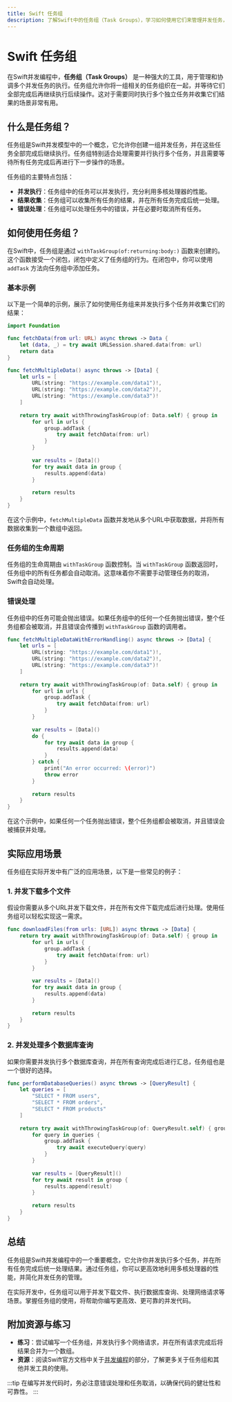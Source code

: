 ```yaml
---
title: Swift 任务组
description: 了解Swift中的任务组（Task Groups），学习如何使用它们来管理并发任务，并掌握在实际开发中的应用场景。
---
```


# Swift 任务组

在Swift并发编程中，**任务组（Task Groups）** 是一种强大的工具，用于管理和协调多个并发任务的执行。任务组允许你将一组相关的任务组织在一起，并等待它们全部完成后再继续执行后续操作。这对于需要同时执行多个独立任务并收集它们结果的场景非常有用。

## 什么是任务组？

任务组是Swift并发模型中的一个概念，它允许你创建一组并发任务，并在这些任务全部完成后继续执行。任务组特别适合处理需要并行执行多个任务，并且需要等待所有任务完成后再进行下一步操作的场景。

任务组的主要特点包括：
- **并发执行**：任务组中的任务可以并发执行，充分利用多核处理器的性能。
- **结果收集**：任务组可以收集所有任务的结果，并在所有任务完成后统一处理。
- **错误处理**：任务组可以处理任务中的错误，并在必要时取消所有任务。

## 如何使用任务组？

在Swift中，任务组是通过 `withTaskGroup(of:returning:body:)` 函数来创建的。这个函数接受一个闭包，闭包中定义了任务组的行为。在闭包中，你可以使用 `addTask` 方法向任务组中添加任务。

### 基本示例

以下是一个简单的示例，展示了如何使用任务组来并发执行多个任务并收集它们的结果：

```swift
import Foundation

func fetchData(from url: URL) async throws -> Data {
    let (data, _) = try await URLSession.shared.data(from: url)
    return data
}

func fetchMultipleData() async throws -> [Data] {
    let urls = [
        URL(string: "https://example.com/data1")!,
        URL(string: "https://example.com/data2")!,
        URL(string: "https://example.com/data3")!
    ]
    
    return try await withThrowingTaskGroup(of: Data.self) { group in
        for url in urls {
            group.addTask {
                try await fetchData(from: url)
            }
        }
        
        var results = [Data]()
        for try await data in group {
            results.append(data)
        }
        
        return results
    }
}
```

在这个示例中，`fetchMultipleData` 函数并发地从多个URL中获取数据，并将所有数据收集到一个数组中返回。

### 任务组的生命周期

任务组的生命周期由 `withTaskGroup` 函数控制。当 `withTaskGroup` 函数返回时，任务组中的所有任务都会自动取消。这意味着你不需要手动管理任务的取消，Swift会自动处理。

### 错误处理

任务组中的任务可能会抛出错误。如果任务组中的任何一个任务抛出错误，整个任务组都会被取消，并且错误会传播到 `withTaskGroup` 函数的调用者。

```swift
func fetchMultipleDataWithErrorHandling() async throws -> [Data] {
    let urls = [
        URL(string: "https://example.com/data1")!,
        URL(string: "https://example.com/data2")!,
        URL(string: "https://example.com/data3")!
    ]
    
    return try await withThrowingTaskGroup(of: Data.self) { group in
        for url in urls {
            group.addTask {
                try await fetchData(from: url)
            }
        }
        
        var results = [Data]()
        do {
            for try await data in group {
                results.append(data)
            }
        } catch {
            print("An error occurred: \(error)")
            throw error
        }
        
        return results
    }
}
```

在这个示例中，如果任何一个任务抛出错误，整个任务组都会被取消，并且错误会被捕获并处理。

## 实际应用场景

任务组在实际开发中有广泛的应用场景，以下是一些常见的例子：

### 1. 并发下载多个文件

假设你需要从多个URL并发下载文件，并在所有文件下载完成后进行处理。使用任务组可以轻松实现这一需求。

```swift
func downloadFiles(from urls: [URL]) async throws -> [Data] {
    return try await withThrowingTaskGroup(of: Data.self) { group in
        for url in urls {
            group.addTask {
                try await fetchData(from: url)
            }
        }
        
        var results = [Data]()
        for try await data in group {
            results.append(data)
        }
        
        return results
    }
}
```

### 2. 并发处理多个数据库查询

如果你需要并发执行多个数据库查询，并在所有查询完成后进行汇总，任务组也是一个很好的选择。

```swift
func performDatabaseQueries() async throws -> [QueryResult] {
    let queries = [
        "SELECT * FROM users",
        "SELECT * FROM orders",
        "SELECT * FROM products"
    ]
    
    return try await withThrowingTaskGroup(of: QueryResult.self) { group in
        for query in queries {
            group.addTask {
                try await executeQuery(query)
            }
        }
        
        var results = [QueryResult]()
        for try await result in group {
            results.append(result)
        }
        
        return results
    }
}
```

## 总结

任务组是Swift并发编程中的一个重要概念，它允许你并发执行多个任务，并在所有任务完成后统一处理结果。通过任务组，你可以更高效地利用多核处理器的性能，并简化并发任务的管理。

在实际开发中，任务组可以用于并发下载文件、执行数据库查询、处理网络请求等场景。掌握任务组的使用，将帮助你编写更高效、更可靠的并发代码。

## 附加资源与练习

- **练习**：尝试编写一个任务组，并发执行多个网络请求，并在所有请求完成后将结果合并为一个数组。
- **资源**：阅读Swift官方文档中关于[并发编程](https://docs.swift.org/swift-book/LanguageGuide/Concurrency.html)的部分，了解更多关于任务组和其他并发工具的使用。

:::tip
在编写并发代码时，务必注意错误处理和任务取消，以确保代码的健壮性和可靠性。
:::
